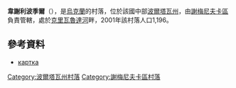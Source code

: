 {{coord|49|35|51|N|33|15|36|E|scale:100000_region:UA|display=title}}

'''韋謝利波季爾'''（{{lang-uk|Веселий Поділ}}），是[[烏克蘭|烏克蘭]]的村落，位於該國中部[[波爾塔瓦州|波爾塔瓦州]]，由[[謝梅尼夫卡區|謝梅尼夫卡區]]負責管轄，處於[[克里瓦魯達河_(霍羅爾河支流)|克里瓦魯達河]]畔，2001年該村落人口1,196。

==參考資料==
*[http://gska2.rada.gov.ua/pls/z7502/A005?rdat1=16.02.2009&rf7571=26621 картка]{{dead link|date=2018年5月 |bot=InternetArchiveBot |fix-attempted=yes }}

{{DEFAULTSORT:Веселий Поділ}}
[[Category:波爾塔瓦州村落|Category:波爾塔瓦州村落]]
[[Category:謝梅尼夫卡區村落|Category:謝梅尼夫卡區村落]]


{{Poltava-geo-stub}}